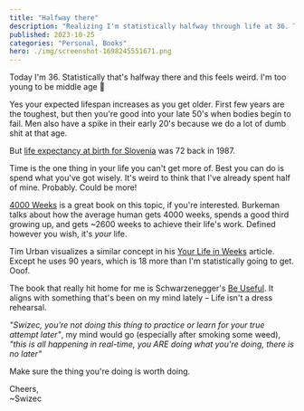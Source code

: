 ```yaml
---
title: "Halfway there"
description: "Realizing I'm statistically halfway through life at 36. Time is the one thing you can't get more of"
published: 2023-10-25
categories: "Personal, Books"
hero: ./img/screenshot-1698245551671.png
---
```


Today I'm 36. Statistically that's halfway there and this feels weird. I'm too young to be middle age 🤨

Yes your expected lifespan increases as you get older. First few years are the toughest, but then you're good into your late 50's when bodies begin to fail. Men also have a spike in their early 20's because we do a lot of dumb shit at that age.

But [life expectancy at birth for Slovenia](https://fred.stlouisfed.org/series/SPDYNLE00INSVN) was 72 back in 1987.

Time is the one thing in your life you can't get more of. Best you can do is spend what you've got wisely. It's weird to think that I've already spent half of mine. Probably. Could be more!

[4000 Weeks](https://www.oliverburkeman.com/books) is a great book on this topic, if you're interested. Burkeman talks about how the average human gets 4000 weeks, spends a good third growing up, and gets ~2600 weeks to achieve their life's work. Defined however you wish, it's _your_ life.

Tim Urban visualizes a similar concept in his [Your Life in Weeks](https://waitbutwhy.com/2014/05/life-weeks.html) article. Except he uses 90 years, which is 18 more than I'm statistically going to get. Ooof.

The book that really hit home for me is Schwarzenegger's [Be Useful](https://beusefulbook.com). It aligns with something that's been on my mind lately – Life isn't a dress rehearsal.

_"Swizec, you're not doing this thing to practice or learn for your true attempt later"_, my mind would go (especially after smoking some weed), _"this is all happening in real-time, you ARE doing what you're doing, there is no later"_

Make sure the thing you're doing is worth doing.

Cheers,<br/>
~Swizec

